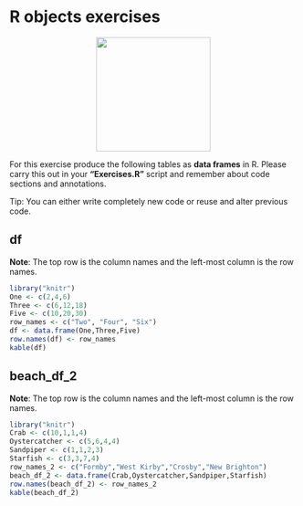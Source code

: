 # R objects exercises {#robjectexercises}
<center>
![](figures/beach.png){style="width:200px"}
</center>

For this exercise produce the following tables as __data frames__ in R. Please carry this out in your __"Exercises.R"__ script and remember about code sections and annotations.

Tip: You can either write completely new code or reuse and alter previous code. 

## df

__Note__: The top row is the column names and the left-most column is the row names.

```r
library("knitr")
One <- c(2,4,6)
Three <- c(6,12,18)
Five <- c(10,20,30)
row_names <- c("Two", "Four", "Six")
df <- data.frame(One,Three,Five)
row.names(df) <- row_names
kable(df)
```

## beach_df_2

__Note__: The top row is the column names and the left-most column is the row names.

```r
library("knitr")
Crab <- c(10,1,1,4)
Oystercatcher <- c(5,6,4,4)
Sandpiper <- c(1,1,2,3)
Starfish <- c(3,3,7,4)
row_names_2 <- c("Formby","West Kirby","Crosby","New Brighton")
beach_df_2 <- data.frame(Crab,Oystercatcher,Sandpiper,Starfish)
row.names(beach_df_2) <- row_names_2
kable(beach_df_2)
```
